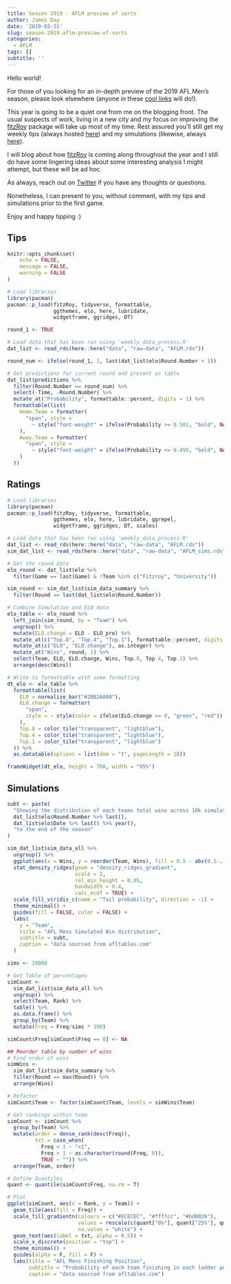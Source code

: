 ```yaml
---
title: Season 2019 - AFLM preview of sorts
author: James Day
date: '2019-03-21'
slug: season-2019-aflm-preview-of-sorts
categories:
  - AFLM
tags: []
subtitle: ''
---
```


Hello world! 

For those of you looking for an in-depth preview of the 2019 AFL Men's season, please look elsewhere (anyone in these [cool links](https://plussixoneblog.com/page/cool-links/) will do!). 

This year is going to be a quiet one from me on the blogging front. The usual suspects of work, living in a new city and my focus on improving the [fitzRoy](https://jimmyday12.github.io/fitzRoy/) package will take up most of my time. Rest assured you'll still get my weekly tips (always hosted [here](https://plussixoneblog.com/page/aflm-current-tips/)) and my simulations (likewise, always [here](https://plussixoneblog.com/page/aflm-ratings-and-simulations/)).

I will blog about how [fitzRoy](https://jimmyday12.github.io/fitzRoy/) is coming along throughout the year and I still do have some lingering ideas about some interesting analysis I might attempt, but these will be ad hoc.  

As always, reach out on [Twitter](https://twitter.com/plusSixOneblog) if you have any thoughts or questions.

Nonetheless, I can present to you, without comment, with my tips and simulations prior to the first game. 

Enjoy and happy tipping :) 

## Tips

```r
knitr::opts_chunk$set(
	echo = FALSE,
	message = FALSE,
	warning = FALSE
)
```

```r
# Load libraries
library(pacman)
pacman::p_load(fitzRoy, tidyverse, formattable, 
               ggthemes, elo, here, lubridate, 
               widgetframe, ggridges, DT)

round_1 <- TRUE

# Load data that has been run using 'weekly_data_process.R'
dat_list <- read_rds(here::here("data", "raw-data", "AFLM.rds"))

round_num <- ifelse(round_1, 1, last(dat_list$elo$Round.Number + 1))

# Get predictions for current round and present as table
dat_list$predictions %>%
  filter(Round.Number == round_num) %>%
  select(-Time, -Round.Number) %>%
  mutate_at("Probability", formattable::percent, digits = 1) %>%
  formattable(list(
    Home.Team = formatter(
      "span", style =
        ~ style("font-weight" = ifelse(Probability >= 0.501, "bold", NA))
    ),
    Away.Team = formatter(
      "span", style =
        ~ style("font-weight" = ifelse(Probability <= 0.499, "bold", NA))
    )
  ))
```

## Ratings

```r
# Load libraries
library(pacman)
pacman::p_load(fitzRoy, tidyverse, formattable, 
               ggthemes, elo, here, lubridate, ggrepel, 
               widgetframe, ggridges, DT, scales)

# Load data that has been run using 'weekly_data_process.R'
dat_list <- read_rds(here::here("data", "raw-data", "AFLM.rds"))
sim_dat_list <- read_rds(here::here("data", "raw-data", "AFLM_sims.rds"))
```


```r
# Get the round data
elo_round <- dat_list$elo %>%
  filter(Game == last(Game) & !Team %in% c("Fitzroy", "University"))

sim_round <- sim_dat_list$sim_data_summary %>%
  filter(Round == last(dat_list$elo$Round.Number))

# Combine Simulation and ELO data
elo_table <- elo_round %>%
  left_join(sim_round, by = "Team") %>%
  ungroup() %>%
  mutate(ELO.change = ELO - ELO_pre) %>%
  mutate_at(c("Top.8", "Top.4", "Top.1"), formattable::percent, digits = 1) %>%
  mutate_at(c("ELO", "ELO.change"), as.integer) %>%
  mutate_at("Wins", round, 1) %>%
  select(Team, ELO, ELO.change, Wins, Top.8, Top.4, Top.1) %>%
  arrange(desc(Wins))
```

```r
# Write to formattable with some formatting
dt_elo <- elo_table %>%
  formattable(list(
    ELO = normalize_bar("#20B2AA80"),
    ELO.change = formatter(
      "span",
      style = ~ style(color = ifelse(ELO.change >= 0, "green", "red"))
    ),
    Top.8 = color_tile("transparent", "lightblue"),
    Top.4 = color_tile("transparent", "lightblue"),
    Top.1 = color_tile("transparent", "lightblue")
  )) %>%
  as.datatable(options = list(dom = "t", pageLength = 18))

frameWidget(dt_elo, height = 700, width = "95%")
```

## Simulations

```r
subt <- paste(
  "Showing the distribution of each teams total wins across 10k simulations from\nRound",
  dat_list$elo$Round.Number %>% last(),
  dat_list$elo$Date %>% last() %>% year(),
  "to the end of the season"
)

sim_dat_list$sim_data_all %>%
  ungroup() %>%
  ggplot(aes(x = Wins, y = reorder(Team, Wins), fill = 0.5 - abs(0.5-..ecdf..))) +
  stat_density_ridges(geom = "density_ridges_gradient", 
                      scale = 2, 
                      rel_min_height = 0.05,
                      bandwidth = 0.4,
                      calc_ecdf = TRUE) +
  scale_fill_viridis_c(name = "Tail probability", direction = -1) +
  theme_minimal() +
  guides(fill = FALSE, color = FALSE) +
  labs(
    y = "Team",
    title = "AFL Mens Simulated Win distribution",
    subtitle = subt,
    caption = "data sourced from afltables.com"
  )
```

```r
sims <- 10000

# Get Table of percentages
simCount <-
  sim_dat_list$sim_data_all %>%
  ungroup() %>%
  select(Team, Rank) %>%
  table() %>%
  as.data.frame() %>%
  group_by(Team) %>%
  mutate(Freq = Freq/sims * 100) 

simCount$Freq[simCount$Freq == 0] <- NA

## Reorder table by number of wins
# Find order of wins
simWins <- 
  sim_dat_list$sim_data_summary %>%
  filter(Round == max(Round)) %>%
  arrange(Wins)

# Refactor
simCount$Team <- factor(simCount$Team, levels = simWins$Team)

# Get rankings within team
simCount <- simCount %>% 
  group_by(Team) %>% 
  mutate(order = dense_rank(desc(Freq)),
         txt = case_when(
           Freq < 1 ~ "<1", 
           Freq > 1 ~ as.character(round(Freq, 0)), 
           TRUE ~ "")) %>%
  arrange(Team, order)

# Define Quantiles
quant <- quantile(simCount$Freq, na.rm = T)

```

```r
# Plot
ggplot(simCount, aes(x = Rank, y = Team)) +
  geom_tile(aes(fill = Freq)) +
  scale_fill_gradientn(colours = c("#ECECEC", "#ffffcc", "#bd0026"),
                       values = rescale(c(quant["0%"], quant["25%"], quant["100%"])),
                       na.value = "white") +
  geom_text(aes(label = txt, alpha = 0.5)) +
  scale_x_discrete(position = "top") +
  theme_minimal() + 
  guides(alpha = F, fill = F) + 
  labs(title = "AFL Mens Finishing Position",
       subtitle = "Probability of each team finishing in each ladder position",
       caption = "data sourced from afltables.com")

```




